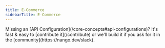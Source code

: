 ```yaml
---
title: E-Commerce
sidebarTitle: E-Commerce
---
```


<Tip>
    Missing an [API Configuration](/core-concepts#api-configurations)? It's fast & easy to [contribute it](/contribute) or we'll build it if you ask for
    it in the [community](https://nango.dev/slack).
</Tip>

<CardGroup cols={4}>
    <Card title="Amazon" href="/integrations/all/amazon" color="#68a063" />
    <Card title="Shopify" href="/integrations/all/shopify" color="#68a063" />
</CardGroup>
